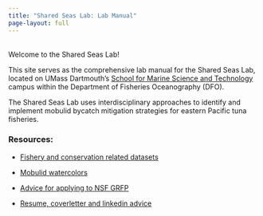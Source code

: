 ```yaml
---
title: "Shared Seas Lab: Lab Manual"
page-layout: full
---
```

\
Welcome to the Shared Seas Lab!

This site serves as the comprehensive lab manual for the Shared Seas Lab, located on UMass Dartmouth's [School for Marine Science and Technology](https://www.umassd.edu/smast/) campus within the Department of Fisheries Oceanography (DFO). 

The Shared Seas Lab uses interdisciplinary approaches to identify and implement mobulid bycatch mitigation strategies for eastern Pacific tuna fisheries. 

### Resources:

  - [Fishery and conservation related datasets](https://umassd-my.sharepoint.com/:x:/r/personal/mcronin3_umassd_edu/Documents/Shared%20Seas%20Lab/Data/SSL_relevant_datasets.csv?d=wc480af3c856241c995aa965570dbcdf8&csf=1&web=1&e=0hmQaf&xsdata=MDV8MDJ8aWdhcmZpZWxkQHVtYXNzZC5lZHV8OGVmYjE2YzJlNjUwNGEzZTA1ZWIwOGRkZjQ5MjBjYTl8MzI4ZDZjMGQwZjJmNGI3NjkzMTA5NzYyYmExYzNlMmR8MHwwfDYzODkzNTYzMDI5NDc0MDA3M3xVbmtub3dufFRXRnBiR1pzYjNkOGV5SkZiWEIwZVUxaGNHa2lPblJ5ZFdVc0lsWWlPaUl3TGpBdU1EQXdNQ0lzSWxBaU9pSlhhVzR6TWlJc0lrRk9Jam9pVFdGcGJDSXNJbGRVSWpveWZRPT18MHx8fA%3d%3d&sdata=d0hxc0NVUSs5ZitWWHQzaE55UlhvM210NGZNbjlQZGtZL0x1K0Z6TStCdz0%3d)
  
  - [Mobulid watercolors](https://umassd-my.sharepoint.com/:f:/r/personal/mcronin3_umassd_edu/Documents/Shared%20Seas%20Lab/mobulid%20watercolors?csf=1&web=1&e=BfEgFi&xsdata=MDV8MDJ8aWdhcmZpZWxkQHVtYXNzZC5lZHV8OGVmYjE2YzJlNjUwNGEzZTA1ZWIwOGRkZjQ5MjBjYTl8MzI4ZDZjMGQwZjJmNGI3NjkzMTA5NzYyYmExYzNlMmR8MHwwfDYzODkzNTYzMDI5NDc1OTI5N3xVbmtub3dufFRXRnBiR1pzYjNkOGV5SkZiWEIwZVUxaGNHa2lPblJ5ZFdVc0lsWWlPaUl3TGpBdU1EQXdNQ0lzSWxBaU9pSlhhVzR6TWlJc0lrRk9Jam9pVFdGcGJDSXNJbGRVSWpveWZRPT18MHx8fA%3d%3d&sdata=LzZpNjQwa1R3WUc1VTlxcXEvUUwvWGdrYzAyb0ZYS05Cdy8vK1hrSDNRUT0%3d)
  
  - [Advice for applying to NSF GRFP](https://umassd-my.sharepoint.com/:p:/r/personal/mcronin3_umassd_edu/Documents/Shared%20Seas%20Lab/Professional%20Development%20Resources/Advice%20on%20applying%20to%20NSF%20GRFP%202025.pptx?d=w00e947e399394bb895ae97678499dc35&csf=1&web=1&e=eKxYMM&xsdata=MDV8MDJ8aWdhcmZpZWxkQHVtYXNzZC5lZHV8OGVmYjE2YzJlNjUwNGEzZTA1ZWIwOGRkZjQ5MjBjYTl8MzI4ZDZjMGQwZjJmNGI3NjkzMTA5NzYyYmExYzNlMmR8MHwwfDYzODkzNTYzMDI5NDc3NjE4MHxVbmtub3dufFRXRnBiR1pzYjNkOGV5SkZiWEIwZVUxaGNHa2lPblJ5ZFdVc0lsWWlPaUl3TGpBdU1EQXdNQ0lzSWxBaU9pSlhhVzR6TWlJc0lrRk9Jam9pVFdGcGJDSXNJbGRVSWpveWZRPT18MHx8fA%3d%3d&sdata=M3E5aldaNjNIWXMrcE1Lc3hHZXhETkpIR0tXQ1lWK0ZMNkszYzFjZ2FMRT0%3d)
  
  - [Resume, coverletter and linkedin advice](https://umassd-my.sharepoint.com/:p:/r/personal/mcronin3_umassd_edu/Documents/Shared%20Seas%20Lab/Professional%20Development%20Resources/Resume,%20cover%20letter,%20and%20Linkedin%20advice.pptx?d=w9cfdc32a9832412ebbb7b32c3280fdac&csf=1&web=1&e=eK8Ojp&xsdata=MDV8MDJ8aWdhcmZpZWxkQHVtYXNzZC5lZHV8OGVmYjE2YzJlNjUwNGEzZTA1ZWIwOGRkZjQ5MjBjYTl8MzI4ZDZjMGQwZjJmNGI3NjkzMTA5NzYyYmExYzNlMmR8MHwwfDYzODkzNTYzMDI5NDc5MTk4NHxVbmtub3dufFRXRnBiR1pzYjNkOGV5SkZiWEIwZVUxaGNHa2lPblJ5ZFdVc0lsWWlPaUl3TGpBdU1EQXdNQ0lzSWxBaU9pSlhhVzR6TWlJc0lrRk9Jam9pVFdGcGJDSXNJbGRVSWpveWZRPT18MHx8fA%3d%3d&sdata=NlZSM2Z1N0Raa1pGVnZFVHcyUExFOFZTVnEwdXRwU3NFaE1rQXJxS3VrOD0%3d)